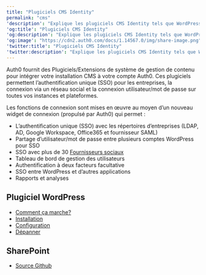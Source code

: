 ```yaml
---
title: "Plugiciels CMS Identity"
permalink: "cms"
'description': "Explique les plugiciels CMS Identity tels que WordPress et Joomla"
'og:title': "Plugiciels CMS Identity"
'og:description': "Explique les plugiciels CMS Identity tels que WordPress et Joomla"
'og:image': "https://cdn2.auth0.com/docs/1.14567.0/img/share-image.png"
'twitter:title': "Plugiciels CMS Identity"
'twitter:description': "Explique les plugiciels CMS Identity tels que WordPress et Joomla"
---
```


Auth0 fournit des Plugiciels/Extensions de système de gestion de contenu pour intégrer votre installation CMS à votre compte Auth0. Ces plugiciels permettent l’authentification unique (<Tooltip href="/docs/fr-ca/glossary?term=single-sign-on" tip="Authentification unique (SSO)
Service qui, après qu’un utilisateur se soit connecté à une application, le connecte automatiquement à d’autres applications." cta="Voir le glossaire">SSO</Tooltip>) pour les entreprises, la connexion via un réseau social et la connexion utilisateur/mot de passe sur toutes vos instances et plateformes.

Les fonctions de connexion sont mises en œuvre au moyen d’un nouveau widget de connexion (propulsé par Auth0) qui permet :

* L’authentification unique (SSO) avec les répertoires d’entreprises (LDAP, AD, Google Workspace, Office365 et fournisseur <Tooltip href="/docs/fr-ca/glossary?term=security-assertion-markup-language" tip="Security Assertion Markup Language (SAML)
Protocole normalisé permettant à deux parties d’échanger des informations d’authentification sans mot de passe." cta="Voir le glossaire">SAML</Tooltip>)
* Partage d’utilisateur/mot de passe entre plusieurs comptes WordPress pour SSO
* SSO avec plus de 30 [Fournisseurs sociaux](/docs/fr-ca/identityproviders)
* Tableau de bord de gestion des utilisateurs
* Authentification à deux facteurs facultative
* SSO entre WordPress et d’autres applications
* Rapports et analyses

## Plugiciel WordPress

* [Comment ça marche?](/docs/fr-ca/customize/integrations/cms/wordpress-plugin/integrate-with-wordpress)
* [Installation](/docs/fr-ca/customize/integrations/cms/wordpress-plugin/install-login-by-auth0)
* [Configuration](/docs/fr-ca/customize/integrations/cms/wordpress-plugin/configure-login-by-auth0)
* [Dépanner](/docs/fr-ca/customize/integrations/cms/wordpress-plugin/troubleshoot-login-by-auth0)

## SharePoint

* [Source Github](https://github.com/auth0/auth0-sharepoint)